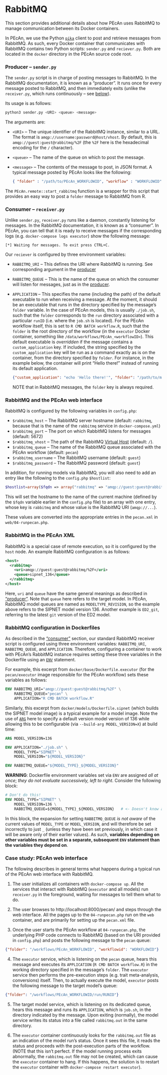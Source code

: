 # RabbitMQ {#rabbitmq}

This section provides additional details about how PEcAn uses RabbitMQ to manage communication between its Docker containers.

In PEcAn, we use the Python [`pika`](http://www.rabbitmq.com/tutorials/tutorial-one-python.html) client to post and retrieve messages from RabbitMQ.
As such, every Docker container that communicates with RabbitMQ contains two Python scripts: `sender.py` and `reciever.py`.
Both are located in the `docker` directory in the PEcAn source code root.

### Producer -- `sender.py` {#rabbitmq-basics-sender}

The `sender.py` script is in charge of posting messages to RabbitMQ.
In the RabbitMQ documentation, it is known as a "producer".
It runs once for every message posted to RabbitMQ, and then immediately exits (unlike the `receiver.py`, which runs continuously -- see [below](#rabbitmq-basics-receiver)).

Its usage is as follows:

```bash
python3 sender.py <URI> <queue> <message>
```

The arguments are:

- `<URI>` -- The unique identifier of the RabbitMQ instance, similar to a URL.
The format is `amqp://username:password@host/vhost`.
By default, this is `amqp://guest:guest@rabbitmq/%2F` (the `%2F` here is the hexadecimal encoding for the `/` character).

- `<queue>` -- The name of the queue on which to post the message.

- `<message>` -- The contents of the message to post, in JSON format.
A typical message posted by PEcAn looks like the following:
  
  ```json
  { "folder" : "/path/to/PEcAn_WORKFLOWID", "workflow" : "WORKFLOWID" }
  ```
  
The `PEcAn.remote::start_rabbitmq` function is a wrapper for this script that provides an easy way to post a `folder` message to RabbitMQ from R.

### Consumer -- `receiver.py` {#rabbitmq-basics-receiver}

Unlike `sender.py`, `receiver.py` runs like a daemon, constantly listening for messages.
In the RabbitMQ documentation, it is known as a "consumer".
In PEcAn, you can tell that it is ready to receive messages if the corresponding logs (e.g. `docker-compose logs executor`) show the following message:

```
[*] Waiting for messages. To exit press CTRL+C.
```

Our `reciever` is configured by three environment variables:

- `RABBITMQ_URI` -- This defines the URI where RabbitMQ is running.
See corresponding argument in the [producer](#rabbitmq-basics-sender)

- `RABBITMQ_QUEUE` -- This is the name of the queue on which the consumer will listen for messages, just as in the [producer](#rabbitmq-basics-sender).

- `APPLICATION` -- This specifies the name (including the path) of the default executable to run when receiving a message.
  At the moment, it should be an executable that runs in the directory specified by the message's `folder` variable.
  In the case of PEcAn models, this is usually `./job.sh`, such that the `folder` corresponds to the `run` directory associated with a particular `runID` (i.e. where the `job.sh` is located).
  For the PEcAn workflow itself, this is set to `R CMD BATCH workflow.R`, such that the `folder` is the root directory of the workflow (in the `executor` Docker container, something like `/data/workflows/PEcAn_<workflowID>`).
  This default executable is _overridden_ if the message contains a `custom_application` key.
  If included, the string specified by the `custom_application` key will be run as a command exactly as is on the container, from the directory specified by `folder`.
  For instance, in the example below, the container will print "Hello there!" instead of running its default application.

   ```json
   {"custom_application": "echo 'Hello there!'", "folder": "/path/to/my/dir"}
   ```
   
   NOTE that in RabbitMQ messages, the `folder` key is always required.
   
### RabbitMQ and the PEcAn web interface {#rabbitmq-web}

RabbitMQ is configured by the following variables in `config.php`:

- `$rabbitmq_host` -- The RabbitMQ server hostname (default: `rabbitmq`, because that is the name of the `rabbitmq` service in `docker-compose.yml`)
- `$rabbitmq_port` -- The port on which RabbitMQ listens for messages (default: 5672)
- `$rabbitmq_vhost` -- The path of the RabbitMQ [Virtual Host](https://www.rabbitmq.com/vhosts.html) (default: `/`).
- `$rabbitmq_queue` -- The name of the RabbitMQ queue associated with the PEcAn workflow (default: `pecan`)
- `$rabbitmq_username` -- The RabbitMQ username (default: `guest`)
- `$rabbitmq_password` -- The RabbitMQ password (default: `guest`)

In addition, for running models via RabbitMQ, you will also need to add an entry like the following to the `config.php` `$hostlist`:

```php
$hostlist=array($fqdn => array("rabbitmq" => "amqp://guest:guest@rabbitmq/%2F"), ...)
```

This will set the hostname to the name of the current machine (defined by the `$fqdn` variable earlier in the `config.php` file) to an array with one entry, whose key is `rabbitmq` and whose value is the RabbitMQ URI (`amqp://...`).

These values are converted into the appropriate entries in the `pecan.xml` in `web/04-runpecan.php`.

### RabbitMQ in the PEcAn XML {#rabbitmq-xml}

RabbitMQ is a special case of remote execution, so it is configured by the `host` node.
An example RabbitMQ configuration is as follows:

```xml
<host>
  <rabbitmq>
    <uri>amqp://guest:guest@rabbitmq/%2F</uri>
	<queue>sipnet_136</queue>
  </rabbitmq>
</host>
```

Here, `uri` and `queue` have the same general meanings as described in ["producer"](#rabbitmq-basics-sender).
Note that `queue` here refers to the target model.
In PEcAn, RabbitMQ model queues are named as `MODELTYPE_REVISION`,
so the example above refers to the SIPNET model version 136.
Another example is `ED2_git`, referring to the latest `git` version of the ED2 model.

### RabbitMQ configuration in Dockerfiles {#rabbitmq-dockerfile}

As described in the ["consumer"](#rabbitmq-basics-receiver) section, our standard RabbitMQ receiver script is configured using three environment variables: `RABBITMQ_URI`, `RABBITMQ_QUEUE`, and `APPLICATION`.
Therefore, configuring a container to work with PEcAn's RabbitMQ instance requires setting these three variables in the Dockerfile using an [`ENV`](https://docs.docker.com/engine/reference/builder/#env) statement.

For example, this excerpt from `docker/base/Dockerfile.executor` (for the `pecan/executor` image responsible for the PEcAn workflow) sets these variables as follows:

```dockerfile
ENV RABBITMQ_URI="amqp://guest:guest@rabbitmq/%2F" \
    RABBITMQ_QUEUE="pecan" \
    APPLICATION="R CMD BATCH workflow.R"
```

Similarly, this excerpt from `docker/models/Dockerfile.sipnet` (which builds the SIPNET model image) is a typical example for a model image.
Note the use of [`ARG`](https://docs.docker.com/engine/reference/builder/#arg) here to specify a default version model version of 136 while allowing this to be configurable (via `--build-arg MODEL_VERSION=X`) at build time:

```dockerfile
ARG MODEL_VERSION=136

ENV APPLICATION="./job.sh" \
    MODEL_TYPE="SIPNET" \
    MODEL_VERSION="${MODEL_VERSION}"

ENV RABBITMQ_QUEUE="${MODEL_TYPE}_${MODEL_VERSION}"
```

**WARNING**: Dockerfile environment variables set via `ENV` are assigned _all at once_; _they do not evaluate successively, left to right_.
Consider the following block:

```dockerfile
# Don't do this!
ENV MODEL_TYPE="SIPNET" \
    MODEL_VERSION=136 \
    RABBITMQ_QUEUE=${MODEL_TYPE}_${MODEL_VERSION}   # <- Doesn't know about MODEL_TYPE or MODEL_VERSION!
```

In this block, the expansion for setting `RABBITMQ_QUEUE` _is not aware_ of the current values of `MODEL_TYPE` or `MODEL_VERSION`, and will therefore be set incorrectly to just `_` (unless they have been set previously, in which case it will be aware only of their earlier values).
As such, **variables depending on other variables must be set in a separate, subsequent `ENV` statement than the variables they depend on**.

### Case study: PEcAn web interface {#rabbitmq-case-study}

The following describes in general terms what happens during a typical run of the PEcAn web interface with RabbitMQ.

1. The user initializes all containers with `docker-compose up`.
All the services that interact with RabbitMQ (`executor` and all models) run `receiver.py` in the foreground, waiting for messages to tell them what to do.

2. The user browses to http://localhost:8000/pecan/ and steps through the web interface.
All the pages up to the `04-runpecan.php` run on the `web` container, and are primarily for setting up the `pecan.xml` file.

3. Once the user starts the PEcAn workflow at `04-runpecan.php`, the underlying PHP code connects to RabbitMQ (based on the URI provided in `config.php`) and posts the following message to the `pecan` queue:

  ```json
  {"folder": "/workflows/PEcAn_WORKFLOWID", "workflowid": "WORKFLOWID"}
  ```
  
4. The `executor` service, which is listening on the `pecan` queue, hears this message and executes its `APPLICATION` (`R CMD BATCH workflow.R`) in the working directory specified in the message's `folder`.
   The `executor` service then performs the pre-execution steps (e.g. trait meta-analysis, conversions) itself.
   Then, to actually execute the model, `executor` posts the following message to the target model's queue:

  ```json
  {"folder": "/workflows/PEcAn_WORKFLOWID/run/RUNID"}
  ```

5. The target model service, which is listening on its dedicated queue, hears this message and runs its `APPLICATION`, which is `job.sh`, in the directory indicated by the message.
   Upon exiting (normally), the model service writes its status into a file called `rabbitmq.out` in the same directory.
   
6. The `executor` container continuously looks for the `rabbitmq.out` file as an indication of the model run's status.
   Once it sees this file, it reads the status and proceeds with the post-execution parts of the workflow.
   (NOTE that this isn't perfect. If the model running process exits abnormally, the `rabbitmq.out` file may not be created, which can cause the `executor` container to hang. If this happens, the solution is to restart the `executor` container with `docker-compose restart executor`).
